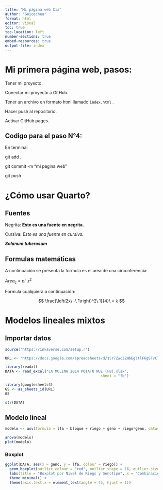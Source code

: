 ```yaml
---
title: "Mi página web Cía"
author: "Goicochea"
format: html
editor: visual
toc: true
toc-location: left
number-sections: true
embed-resources: true
output-file: index
---
```


# Mi primera página web, pasos:

Tener mi proyecto.

Conectar mi proyecto a GitHub.

Tener un archivo en formato html llamado `index.html` .

Hacer push al repositorio.

Activar GitHub pages.

## Codigo para el paso N°4:

En terminal

git add .

git commit -m "mi pagina web"

git push

# ¿Cómo usar Quarto?

## Fuentes

Negrita: **Esto es una fuente en negrita.**

Cursiva: *Esto es una fuente en cursiva.*

***Solanum tuberosum***

## Formulas matemáticas

A continuación se presenta la formula es el area de una circunferencia:

$Area_c\ =\ pi\ . r^2$

Formula cualquiera a continuación:

$$
\frac{\left(2x\ -\ 1\right)^2\ 1}{4}\ = k
$$

# Modelos lineales mixtos

## Importar datos

```r
source('https://inkaverse.com/setup.r')

URL <- "https://docs.google.com/spreadsheets/d/15r7ZwcZZHbEgltlF6gSFvCTFA-CFzVBWwg3mFlRyKPs/edit?gid=172957346#gid=172957346"

library(readxl)
DATA <- read_excel("LA MOLINA 2014 POTATO WUE (FB).xlsx", 
                                            sheet = "fb")

library(googlesheets4)
GS <- as_sheets_id(URL)
GS

str(DATA)

```

## Modelo lineal

```r
modelo <- aov(formula = lfa ~ bloque + riego + geno + riego*geno, data= DATA)

anova(modelo)
plot(modelo)

```

### Boxplot

```r
ggplot(DATA, aes(x = geno, y = lfa, colour = riego)) +
  geom_boxplot(outlier.colour = "red", outlier.shape = 16, outlier.size = 3) +
  labs(title = "Boxplot por Nivel de Riego y Genotipo", x = "Combinación Riego-Genotipo", y = "Area foliar (cm^2)") +
  theme_minimal() +
  theme(axis.text.x = element_text(angle = 45, hjust = 1))

```
